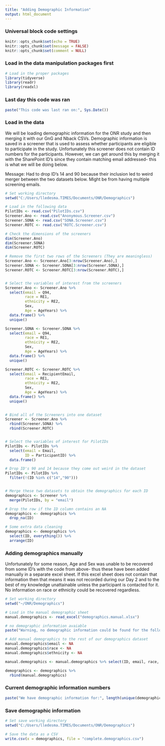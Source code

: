 ```yaml
---
title: "Adding Demographic Information"
output: html_document
---
```


### Universal block code settings

```r
knitr::opts_chunk$set(echo = TRUE)
knitr::opts_chunk$set(message = FALSE)
knitr::opts_chunk$set(comment = NULL)
```

### Load in the data manipulation packages first

```r
# Load in the proper packages
library(tidyverse)
library(readr)
library(readxl)
```

### Last day this code was ran

```r

paste("This code was last ran on:", Sys.Date())

```

### Load in the data

We will be loading demographic information for the ONR study and then merging it with our GnG and Nback CSVs. Demographic information is saved in a screener that is used to assess whether participants are eligible to participate in the study. Unfortunately this screener does not contain ID numbers for the participants. However, we can get around this by merging it with the SharePoint ID's since they contain matching email addressed- this is what we will be doing below.

Message: Had to drop ID's 14 and 90 because their inclusion led to weird merger between the two datasets below. Might be from having multiple screening emails. 

```r
# Set working directory
setwd("C:/Users/lledesma.TIMES/Documents/ONR/Demographics")

# Load in the following data
PilotIDs <- read.csv("PilotIDs.csv")
Screener.Ano <- read.csv("Anonymous.Screener.csv")
Screener.SONA <- read.csv("SONA.Screener.csv")
Screener.ROTC <- read.csv("ROTC.Screener.csv")

# Check the dimensions of the screeners
dim(Screener.Ano)
dim(Screener.SONA)
dim(Screener.ROTC)

# Remove the first two rows of the Screeners (They are meaningless)
Screener.Ano <- Screener.Ano[3:nrow(Screener.Ano),]
Screener.SONA <- Screener.SONA[3:nrow(Screener.SONA),]
Screener.ROTC <- Screener.ROTC[3:nrow(Screener.ROTC),]


# Select the variables of interest from the screeners
Screener.Ano <- Screener.Ano %>%
  select(email = Q94,
         race = RE1,
         ethnicity = RE2,
         Sex,
         Age = AgeYears) %>%
  data.frame() %>%
  unique()

Screener.SONA <- Screener.SONA %>%
  select(email = Q94,
         race = RE1,
         ethnicity = RE2,
         Sex,
         Age = AgeYears) %>%
  data.frame() %>%
  unique()

Screener.ROTC <- Screener.ROTC %>%
  select(email = RecipientEmail,
         race = RE1,
         ethnicity = RE2,
         Sex,
         Age = AgeYears) %>%
  data.frame() %>%
  unique()
  

# Bind all of the Screeners into one dataset
Screener <- Screener.Ano %>%
  rbind(Screener.SONA) %>%
  rbind(Screener.ROTC)


# Select the variables of interest for PilotIDs
PilotIDs <- PilotIDs %>%
  select(email = Email,
         ID = ParticipantID) %>%
  data.frame()

# Drop ID's 90 and 14 because they come out weird in the dataset
PilotIDs <- PilotIDs %>%
  filter(!(ID %in% c("14","90")))


# Merge these two datasets to obtain the demographics for each ID
demographics <- Screener %>%
  merge(PilotIDs, by = "email")

# Drop the row if the ID column contains an NA
demographics <- demographics %>%
  drop_na(ID)

# Some extra data cleaning
demographics <- demographics %>%
  select(ID, everything()) %>%
  arrange(ID)

```


### Adding demographics manually

Unfortunately for some reason, Age and Sex was unable to be recovered from some ID's with the code from above- thus these have been added manually in a separate excel sheet. If this excel sheet does not contain that information then that means it was not recorded during our Day 2 and to the best of my knowledge unattainable unless the participant is contacted for it. No information on race or ethnicity could be recovered regardless.

```r
# Set working directory
setwd("~/ONR/Demographics")

# Load in the manual demographic sheet
manual.demographics <- read_excel("demographics.manual.xlsx")

# no demographic information avaiable
paste("Warning, no demographic information could be found for the following ID:", manual.demographics$ID[is.na(manual.demographics$Age)],sep=" ")

# Add manual demographics to the rest of our demographics dataset
manual.demographics$email <- NA
manual.demographics$race <- NA
manual.demographics$ethnicity <- NA

manual.demographics <- manual.demographics %>% select(ID, email, race, ethnicity, Sex, Age)

demographics <- demographics %>%
  rbind(manual.demographics)
```
### Current demographic information numbers

```r
paste("We have demographic information for:", length(unique(demographics$ID)),"participants out of", length(unique(PilotIDs$ID)), sep=" ")

```

### Save demographic information

```r
# Set save working directory
setwd("C:/Users/lledesma.TIMES/Documents/ONR/Demographics")

# Save the data as a CSV
write.csv(x = demographics, file = "complete.demographics.csv")

```

